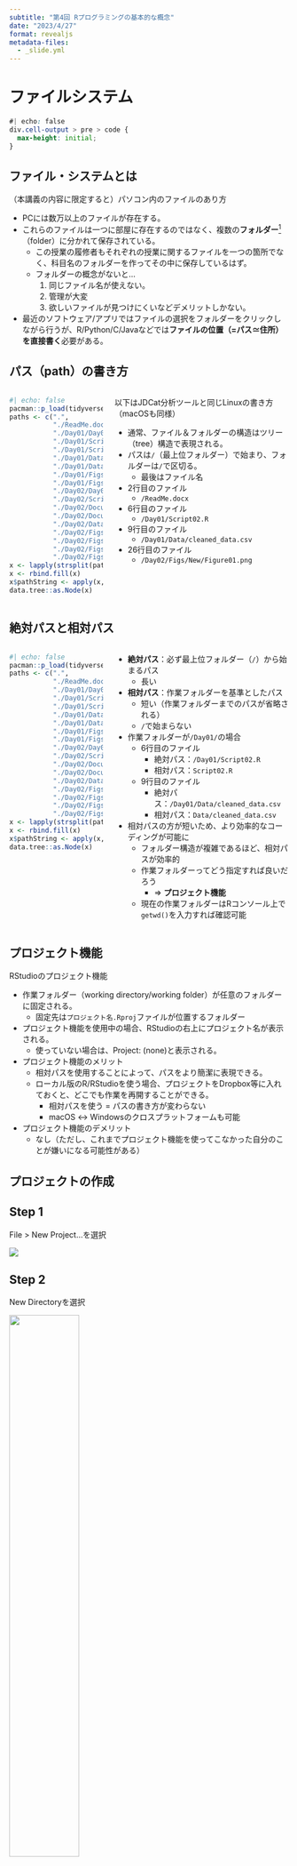 ```yaml
---
subtitle: "第4回 Rプログラミングの基本的な概念"
date: "2023/4/27"
format: revealjs
metadata-files: 
  - _slide.yml
---
```


# ファイルシステム

```css
#| echo: false
div.cell-output > pre > code {
  max-height: initial;
}
```

## ファイル・システムとは

（本講義の内容に限定すると）パソコン内のファイルのあり方

* PCには数万以上のファイルが存在する。
* これらのファイルは一つに部屋に存在するのではなく、複数の**フォルダー**[^folder]（folder）に分かれて保存されている。
   * この授業の履修者もそれぞれの授業に関するファイルを一つの箇所でなく、科目名のフォルダーを作ってその中に保存しているはず。
   * フォルダーの概念がないと...
      1. 同じファイル名が使えない。
      2. 管理が大変
      3. 欲しいファイルが見つけにくいなどデメリットしかない。
* 最近のソフトウェア/アプリではファイルの選択をフォルダーをクリックしながら行うが、R/Python/C/Javaなどでは**ファイルの位置（$=$パス$\simeq$住所）を直接書く**必要がある。

[^folder]: フォルダーは**ディレクトリー**（directory）とも呼ばれる。

## パス（path）の書き方

::::{.columns}
:::{.column width=35%}
```r
#| echo: false
pacman::p_load(tidyverse, data.tree, plyr)
paths <- c(".",
           "./ReadMe.docx",
           "./Day01/Day01.Rproj",
           "./Day01/Script01.R",
           "./Day01/Script02.R",
           "./Day01/Data/raw_data.csv",
           "./Day01/Data/cleaned_data.csv",
           "./Day01/Figs/Figure01.png",
           "./Day01/Figs/Figure02.png",
           "./Day02/Day02.Rproj",
           "./Day02/Script01.R",
           "./Day02/Document01.qmd",
           "./Day02/Document01.html",
           "./Day02/Data/my_data.csv",
           "./Day02/Figs/Old/Figure01.pdf",
           "./Day02/Figs/Old/Figure02.pdf",
           "./Day02/Figs/Old/Figure03.pdf",
           "./Day02/Figs/New/Figure01.png")
x <- lapply(strsplit(paths, "/"), function(z) as.data.frame(t(z)))
x <- rbind.fill(x)
x$pathString <- apply(x, 1, function(x) paste(trimws(na.omit(x)), collapse="/"))
data.tree::as.Node(x)
```
:::

:::{.column width=65%}
以下はJDCat分析ツールと同じLinuxの書き方（macOSも同様）

* 通常、ファイル＆フォルダーの構造はツリー（tree）構造で表現される。
* パスは`/`（最上位フォルダー）で始まり、フォルダーは`/`で区切る。
   * 最後はファイル名
* 2行目のファイル
   * `/ReadMe.docx`
* 6行目のファイル
   * `/Day01/Script02.R`
* 9行目のファイル
   * `/Day01/Data/cleaned_data.csv`
* 26行目のファイル
   * `/Day02/Figs/New/Figure01.png`
:::
::::

## 絶対パスと相対パス

::::{.columns}
:::{.column width=35%}
```r
#| echo: false
pacman::p_load(tidyverse, data.tree, plyr)
paths <- c(".",
           "./ReadMe.docx",
           "./Day01/Day01.Rproj",
           "./Day01/Script01.R",
           "./Day01/Script02.R",
           "./Day01/Data/raw_data.csv",
           "./Day01/Data/cleaned_data.csv",
           "./Day01/Figs/Figure01.png",
           "./Day01/Figs/Figure02.png",
           "./Day02/Day02.Rproj",
           "./Day02/Script01.R",
           "./Day02/Document01.qmd",
           "./Day02/Document01.html",
           "./Day02/Data/my_data.csv",
           "./Day02/Figs/Old/Figure01.pdf",
           "./Day02/Figs/Old/Figure02.pdf",
           "./Day02/Figs/Old/Figure03.pdf",
           "./Day02/Figs/New/Figure01.png")
x <- lapply(strsplit(paths, "/"), function(z) as.data.frame(t(z)))
x <- rbind.fill(x)
x$pathString <- apply(x, 1, function(x) paste(trimws(na.omit(x)), collapse="/"))
data.tree::as.Node(x)
```
:::

:::{.column width=65%}
* **絶対パス**：必ず最上位フォルダー（`/`）から始まるパス
   * 長い
* **相対パス**：作業フォルダーを基準としたパス
   * 短い（作業フォルダーまでのパスが省略される）
   * `/`で始まらない
* 作業フォルダーが`/Day01/`の場合
   * 6行目のファイル
      * 絶対パス：`/Day01/Script02.R`
      * 相対パス：`Script02.R`
   * 9行目のファイル
      * 絶対パス：`/Day01/Data/cleaned_data.csv`
      * 相対パス：`Data/cleaned_data.csv`
* 相対パスの方が短いため、より効率的なコーディングが可能に
   * フォルダー構造が複雑であるほど、相対パスが効率的
   * 作業フォルダーってどう指定すれば良いだろう
      * $\Rightarrow$ **プロジェクト機能**
   * 現在の作業フォルダーはRコンソール上で`getwd()`を入力すれば確認可能
:::
::::

## プロジェクト機能

RStudioのプロジェクト機能

* 作業フォルダー（working directory/working folder）が任意のフォルダーに固定される。
   * 固定先は`プロジェクト名.Rproj`ファイルが位置するフォルダー
* プロジェクト機能を使用中の場合、RStudioの右上にプロジェクト名が表示される。
   * 使っていない場合は、Project: (none)と表示される。
* プロジェクト機能のメリット
   * 相対パスを使用することによって、パスをより簡潔に表現できる。
   * ローカル版のR/RStudioを使う場合、プロジェクトをDropbox等に入れておくと、どこでも作業を再開することができる。
      * 相対パスを使う = パスの書き方が変わらない
      * macOS $\leftrightarrow$ Windowsのクロスプラットフォームも可能
* プロジェクト機能のデメリット
   * なし（ただし、これまでプロジェクト機能を使ってこなかった自分のことが嫌いになる可能性がある）

## プロジェクトの作成

:::{.panel-tabset}
## Step 1

File > New Project...を選択

![](Figs/programming/proj-create1.png){fig-align="center"}

## Step 2

New Directoryを選択

![](Figs/programming/proj-create2.png){width=50% fig-align="center"}

## Step 3

New Projectを選択

![](Figs/programming/proj-create3.png){width=50% fig-align="center"}

## Step 4

プロジェクト名を入力し、Create Project

* プロジェクト名は**英字・数字のみ**使用（スペース禁止; 記号は`_`のみ使用）

![](Figs/programming/proj-create4.png){width=50% fig-align="center"}

## Step 5

プロジェクトを確認する

![](Figs/programming/proj-create5.png){fig-align="center"}
:::

## プロジェクトの確認

RStudioの右上を確認

* 何かしら計算/分析の結果を残しておきたい場合は必ずプロジェクト機能を使う。
* 電卓程度の用途なら不要

:::{layout-ncol=2}
![プロジェクト未使用](Figs/programming/proj_check1.png)

![Homeworkという名のプロジェクト使用中](Figs/programming/proj_check2.png)
:::

## プロジェクトの再開

:::{.panel-tabset}
## Step 1
File > Open Project...を選択

![](Figs/programming/proj-open1.png){fig-align="center"}

## Step2

プロジェクト名のフォルダーをダブルクリックし、`.Rproj`ファイルをダブルクリック

![](Figs/programming/proj-open2.png){width=50% fig-align="center"}
:::

# 作業環境

## 作業環境（Environment）

* R/RStudioを起動すると、Rセッションが開始され、作業環境が生成される。
* 作業環境内には自分が作成したオブジェクト（後述）や読み込んだパッケージが格納される。
* 「R/RStudioの終了」 = 「Rセッションの終了」を意味し、**作業環境がリセット**される。
   * コードをスクリプトファイルとして保存しておく必要性
      * 保存したコードを開き、実行すれば再現可能
   * パッケージも再度読み込む必要がある（インストールはしなくても良い）。

## ものづくりに例えると...

1. R/RStudioの起動（Rセッションの開始）
   * 作業台を用意する。
2. パッケージのインストール
   * 作業に必要な工具を購入し、倉庫に入れておく。
   * したがって、インストールは1回のみで十分（アップデートを除く）
3. パッケージの読み込み
   * 倉庫内の工具を取り出し、作業台に乗せる。
4. データの読み込み
   * 素材を取り出し、作業台に乗せる。
5. オブジェクトの格納（`<-`演算子使用）
   * 加工した素材、結果物を作業台に乗せる。
6. R/RStudioの終了（Rセッションの終了）
   * 工具を倉庫に戻す。
   * 加工した素材、結果物を廃棄する。
      * 別途保存したコードスクリプト、図、表、文書、データなどは消えない（これらは作業環境外に搬出されたもの）。
      * コードのスクリプトを残しておけば、それを実行することで同じ結果物が得られる。
   * 作業台を撤去する。

## 作業環境の確認

* `ls()`：作業環境内のオブジェクトリストを出力
   * こちらのオブジェクトはRを終了すると消える。

```r
#| include: false
rm(list = ls())
```

```r
my_vec1 <- c(1, 3, 5)
my_vec2 <- c(FALSE, FALSE, TRUE, TRUE, FALSE)
my_vec3 <- "Cat"

ls()
```

* `(.packages())`：読み込まれたパッケージのリストを出力
   * こちらのパッケージはRを終了すると取り外される（再読込すれば良い）。

```r
#| eval: false
(.packages()) # Rのコアパッケージは最初から読み込まれている。
```

```r
#| echo: false
cat('[1] "stats"     "graphics"  "grDevices" "utils"     "datasets"  "methods"   "base"')
```

```r
#| eval: false
library(tidyverse) # {tidyverse}の依存パッケージも一緒に読み込まれる。

(.packages())
```

```r
#| echo: false
cat(
   '[1] "lubridate" "forcats"   "stringr"   "dplyr"     "purrr"     "readr"     "tidyr"    
[8] "tibble"    "ggplot2"   "tidyverse" "stats"     "graphics"  "grDevices" "utils"    
[15] "datasets"  "methods"   "base" '
   )
```

# プログラミングの基礎概念

## プログラミングの基礎概念

* オブジェクト（object）
* クラス（class）
* 関数（function）
* 引数
   * 仮引数（parameter）と実引数（argument）

## オブジェクト

**オブジェクト (object) **: メモリに割り当てられた「何か」

* ベクトル (vector)、行列 (matrix)、データフレーム (data frame)、リスト (list)、関数 (function) など
* それぞれ固有の（=他のオブジェクトと重複しない）名前が付いている。
* 1から5までの自然数の数列を`my_vec1`という名前のオブジェクトとして格納

```r
my_vec1 <- c(1, 2, 3, 4, 5) # my_vec1 <- 1:5  も同じ
```

<br/>

**Rに存在するあらゆるものはオブジェクトである**（Chambers 2016）

> "Everything that exists in R is an object"

```r
#| eval: false
my_vec1 * 2
```

* 以上のコードの場合、`2`もオブジェクト
   * 計算が終わった瞬間、メモリから削除されるだけ
* 演算子`*`もオブジェクト

## クラス

**クラス (class)**: オブジェクトを特徴づける属性

* `class()`関数で確認可能
* すべてのオブジェクトは何らかのクラスを持つ

```r
class(my_vec1) # my_vec1 のクラス
class(2)       # 2 のクラス
class(`*`)     # * のクラス
class(class)   # class() のクラス
```

## なぜクラスが重要か

* ある関数の引数（後述）には使用可能なクラスが指定されている。
* `?関数名`で確認可能
* `mean()`関数の例（Consoleペイン上で`?mean`）
   * `mean()`に使用可能な引数は`x`、`trim`、`na.rm`
   * `x`: numeric型ベクトル、logical型ベクトルなどが使用可能
   * `na.rm`: 長さ1のlogical型ベクトル（a logical value）のみ使用可能

```r
mean(c(1, 2, 3, NA, 5), na.rm = TRUE)
```

* 関数を使いこなすためには関数のヘルプを確認する
   * 必要な引数、返されるデータの構造、サンプルコードなど豊富な情報が載っている。

## 関数と引数

**関数 (function)**: 入力されたデータを内部で決められた手順に従って処理し、その結果を返すもの

* Rで起こるあらゆることは関数の呼び出しである (Chambers, 2016)
   * Everything that happens in R is a function call。
* 使い方: `関数名(関数の入力となるオブジェクト)`
   * 例) `class(my_vec1)`、`sum(my_vec1)`
* 自分で関数を作成することも可能
* 関数には**引数（ひきすう）**が必要

## 引数

`sum()`関数の例

```r
sum(c(1, 2, 3, NA, 5), na.rm = TRUE)
```

* 関数名は`sum`
* **仮引数 (parameter)**: `na.rm`
* **実引数 (argument)**: `c(1, 2, 3, NA, 5)`、`TRUE`
   * `c(1, 2, 3, NA, 5)`の仮引数名はない（ヘルプを見ると`...`と表示される）。このように仮引数名が存在しないケースもある。


* 第一引数の仮引数は省略するケースが多い
* 第二引数以降は仮引数名を明記（実引数がどの仮引数に対応するかを明示）
   * 関数によっては引数は数十個ある場合も
* 引数には既定値 (default value)が指定されているものもあり、省略可能。既定値がない引数はすべて指定する。
   * たとえば、`mean()`の`trim`引数の既定値は`0`（`?mean`参照）
   * Usageに`仮引数 = 実引数`と表記されている場合、既定値が存在する
   * Arguemntsにan optional...と書いていれば、既定値はないが、指定しなくても関数は動くことを意味する。

## コーディング・スタイル

* オブジェクト名の付け方
* 改行
* スペースと字下げ（インデント）
* 代入の演算子は`=`でなく、`<-`を使用

<br/>

#### 参考

* [The tidyverse style guide](https://style.tidyverse.org/)
* [Google’s Style Guide](https://google.github.io/styleguide/Rguide.html)
* {styler}パッケージと{lintr}パッケージ

## オブジェクト名（1）

**原則1:** オブジェクト名は英数字と一部の記号（`_`と`.`）のみにする

* ローマ字以外の文字も使える場合もあるが、**絶対**に使わないこと！

```r
variable1 <- "R is fun!"
variable1
変数2 <- "Rは楽しいよ！"
変数2
へんすう3 <- "Rはええでー"
へんすう3
변수4 <- "매일 아침 눈을 뜨면 R부터 기동시킵니다."
변수4
```

## オブジェクト名（2）

**原則2:** 数字で始まる変数名、記号が含まれた変数名は指定できない

* 裏技で使うことも可能だが、なるべく使わないこと

```r
#| error: true
100ABC <- c(1, 2, 3, 5, 7, 11)
```

```r
#| error: true
Smile^^ <- "マクドでスマイルを頼んでみたい！"
```

```r
#| error: true
Weather_2022/03/30 <- "最高気温22度"
```

**ただし**、`_`と`.`は使用可能であり、`.`より`_`を推奨

```r
Weather_2022_03_30 <- "最高気温22度"
Weather_2022_03_30
```

## オブジェクト名（3）

**原則3:** 予約語を避ける

* Rがデフォルトで提供する組込の関数やオブジェクトと重複する名前を自分で作成するオブジェクトに付けることは避ける（できない場合もある）。
   * **例)** `pi`（円周率）、`if`、`for`など

**例1:** 指定は出来るが、非推奨

```r
pi # 円周率
```

```r
pi <- "3月14日はpie day!"
pi # もはや円周率ではない
```

**例2:** そもそも指定できない

```r
#| error: true
for <- "フォー！"
```

## オブジェクト名（4）

**原則4:** 短さと分かりやすさの両立

* オブジェクト名を付けるセンスはプログラマーのレベルが測れる指標の一つ

**例1:** 変数の中身を見るまでは、どのような内容が入っているか分からない

```r
#| eval: false
var2   <- c("female", "male", "male", "female") # 分かりにくい
gender <- c("female", "male", "male", "female") # 分かりやすい
```

<br/>

**例2:** 長すぎて今後、打つのが面倒くさい

```r
#| eval: false
mathematicsscore <- c(30, 91, 43, 77, 100) # 長い!!
MathScore        <- c(30, 91, 43, 77, 100) # 大文字キャメルケース
mathScore        <- c(30, 91, 43, 77, 100) # 小文字キャメルケース
math_score       <- c(30, 91, 43, 77, 100) # スネークケース
```

# コーディング・スタイル

## コーディング・スタイル

ほにゃほにゃ

* 改行
* 字下げ
* スペース
* 名前（オブジェクト名）の付け方など

## 改行

* コードは1行が長すぎないように適宜改行すること。
   * 1行に何文字までするかはモニター・サイズと相談すること（昔は80文字という非公式的なルールがあった）。

**良い例:** 改行あり

```r
#| eval: false
fit1 <- glm(Voted ~ Female + Age + Education + Income + Region +
              Attitude1 + Attitude2 + Attitude3, 
            family = binomial("logit"), data = my_data)
```

**悪い例:** 改行なし

```r
#| eval: false
fit1 <- glm(Voted ~ Female + Age + Education + Income + Region + Attitude1 + Attitude2 + Attitude3, family = binomial("logit"), data = my_data)
```

![](Figs/programming/punchcard.png){width=65% fig-align="center"}

## スペースと字下げ（1）

* コードが長くなるほどスペースの字下げは重要
* 全ての演算子の前後には**半角**スペースを入れる。
   * `+`、`-`、`*`、`%%`、`&`、`|`、`<-`など
   * ただし、`^`は例外
   * 全角スペースは絶対に使わないこと
* 同じブロック（`()`、`{}`）内なら字下げも可読性の観点から重要
   * ただし、字下げはRStudioを手伝ってくれる。

**良い例:**

```r
#| eval: false
sum(my_vec2, na.rm = TRUE)
```

**悪い例:**

```r
#| eval: false
sum(my_vec2,na.rm=TRUE)
```

## スペースと字下げ（2）

以下のコードは全て同じであるが、可読性が桁違い（表形式データ作成の例）

**良い例:** 改行あり、字下げあり、スペースあり

```r
#| eval: false
data.frame(
  name     = c("Song",  "Yanai", "Wickham"),
  favorite = c("Ramen", "Cat",   "R"),
  gender   = c("Male",  "Male",  "Male")
)
```

**悪い例:** 改行あり、字下げなし、スペースあり

```r
#| eval: false
data.frame(
name = c("Song", "Yanai", "Hadley"),
favorite = c("Ramen", "Cat", "R"),
gender = c("Male", "Male", "Male")
)
```

**邪悪な例:** 改行なし（=字下げなし）、スペースなし

```r
#| eval: false
data.frame(name=c("Song","Yanai","Hadley"),favorite=c("Ramen","Cat","R"),fender=c("Male","Male","Male"))
```

# 本格的なプログラミングの世界へ

## 本格的なプログラミングの世界へ

中級者以上を目指すなら以下のようなプログラミングの知識は必須であるものの、本講義では一部を除き、解説しない。

詳細は[教科書の第10章](https://www.jaysong.net/RBook/programming.html)を参照

* 反復
   * `for()`
   * `while()`
* 条件分岐
   * `if()`、`else if()`、`else()`
   * `ifelse()`（$\simeq$ `if_else()`）
      * 本講義ではかなり頻繁に使うため、第9回以降に解説する。
   * `switch()`

## プログラミングは簡単だから難しい

チューリング完全な言語の2条件

* **データの読み書き**
* **条件分岐**
* データの読み書きと条件分岐を組み合わせると**反復処理**が可能

<br/>

#### プログラミングが簡単な理由

データの読み書き、条件分岐、反復処理を覚えるだけで、パソコンで出来る**すべて**のことができる。

<br/>

#### プログラミングが難しい理由
データの読み書き、条件分岐、反復処理だけですべてを処理しなければならない。


## 例) Bubble Sortアルゴリズム {visibility="hidden"}

* 代入（`<-`）、条件分岐（`if()`）、反復（`for()`）だけでベクトルのソート

```r
#| code-line-numbers: "|2,6,7,8|5|3,4"
bubble_sort <- function(x){
  n <- length(x)
  for (i in 1 : (n - 1)) {
    for (j in 1 : (n - i)) {
      if (x[j] > x[j + 1]) {
        temp <- x[j]
        x[j] <- x[j + 1]
        x[j + 1] <- temp
      }
    }
  }
  return(x)
}
```

<br/>

```r
x <- c(4, 2, 6, 3, 1, 11, 5, 9)
bubble_sort(x)
```
